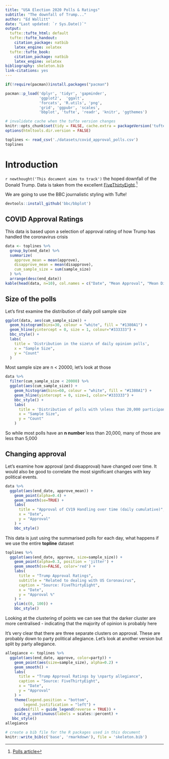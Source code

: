 ```yaml
---
title: "USA Election 2020 Polls & Ratings"
subtitle: "The downfall of Trump..."
author: "Ed Wallitt"
date: "Last updated: `r Sys.Date()`"
output:
  tufte::tufte_html: default
  tufte::tufte_handout:
    citation_package: natbib
    latex_engine: xelatex
  tufte::tufte_book:
    citation_package: natbib
    latex_engine: xelatex
bibliography: skeleton.bib
link-citations: yes
---
```


```r
if(!require(pacman))install.packages("pacman")

pacman::p_load('dplyr', 'tidyr', 'gapminder',
               'ggplot2',  'ggalt',
               'forcats', 'R.utils', 'png', 
               'grid', 'ggpubr', 'scales',
               'bbplot', 'tufte', 'readr', 'knitr', 'ggthemes')

# invalidate cache when the tufte version changes
knitr::opts_chunk$set(tidy = FALSE, cache.extra = packageVersion('tufte'), warning=FALSE, message=FALSE)
options(htmltools.dir.version = FALSE)
```

```r
toplines <- read_csv('./datasets/covid_approval_polls.csv')
toplines
```



# Introduction

`r newthought('This document aims to track')` the hoped downfall of the Donald Trump. Data is taken from the excellent [FiveThirtyEight](https://fivethirtyeight.com).^[[Polls article](https://projects.fivethirtyeight.com/coronavirus-polls/)]

We are going to use the BBC journalistic styling with Tufte!

```r
devtools::install_github('bbc/bbplot')
```


## COVID Approval Ratings

This data is based upon a selection of approval rating of how Trump has handled the coronavirus crisis

```r
data <- toplines %>%
  group_by(end_date) %>%
  summarize(
    approve_mean = mean(approve),
    disapprove_mean = mean(disapprove),
    cum_sample_size = sum(sample_size)
  ) %>%
  arrange(desc(end_date))
kable(head(data, n=10), col.names = c("Date", "Mean Approval", "Mean Disapproval", "Total Sample Size"))
```

## Size of the polls

Let's first examine the distribution of daily poll sample size

```r
ggplot(data, aes(cum_sample_size)) +
  geom_histogram(bins=30, colour = "white", fill = "#1380A1") +
  geom_hline(yintercept = 0, size = 1, colour="#333333") +
  bbc_style() +
  labs(
    title = 'Distribution in the size\n of daily opinion polls',
    x = "Sample Size",
    y = "Count"
  )
```

Most sample size are n < 20000, let's look at those

```r
data %>%
  filter(cum_sample_size < 20000) %>%
  ggplot(aes(cum_sample_size)) +
    geom_histogram(bins=60, colour = "white", fill = "#1380A1") +
    geom_hline(yintercept = 0, size=1, color="#333333") +
    bbc_style() +
    labs(
      title = 'Distribution of polls with \nless than 20,000 participants',
      x = "Sample Size",
      y = "Count"
    )
```

So while most polls have an **n number** less than 20,000, many of those are less than 5,000

## Changing approval

Let's examine how approval (and disapproval) have changed over time. It would also be good to correlate the most significant changes with key political events.

```r
data %>%
  ggplot(aes(end_date, approve_mean)) +
    geom_point(alpha=0.4) +
    geom_smooth(se=TRUE) +
    labs(
      title = "Approval of CV19 Handling over time (daily cumulative)",
      x = "Date",
      y = "Approval"
    ) +
    bbc_style()
```

This data is just using the summarised polls for each day, what happens if we use the entire **topline** dataset

```r
toplines %>%
  ggplot(aes(end_date, approve, size=sample_size)) +
    geom_point(alpha=0.3, position = 'jitter') +
    geom_smooth(se=FALSE, color='red') +
    labs(
      title = "Trump Approval Ratings",
      subtitle = "Related to dealing with US Coronavirus",
      caption = "Source: FiveThirtyEight",
      x = "Date",
      y = "Approval %"
    ) + 
    ylim(c(0, 100)) +
    bbc_style()
```

Looking at the clustering of points we can see that the darker cluster are more centralised - indicating that the majority of opinion is probably here

It's very clear that there are three separate clusters on approval. These are probably down to party political allegiance. Let's look at another version but split by party allegiance.

```r
allegiance <- toplines %>%
  ggplot(aes(end_date, approve, color=party)) +
    geom_point(aes(size=sample_size), alpha=0.2) +
    geom_smooth() +
    labs(
      title = "Trump Approval Ratings by \nparty allegiance",
      caption = "Source: FiveThirtyEight",
      x = "Date",
      y = "Approval"
    ) +
    theme(legend.position = "bottom", 
        legend.justification = "left") +
    guides(fill = guide_legend(reverse = TRUE)) +
    scale_y_continuous(labels = scales::percent) +
   bbc_style()
allegiance
```




```r
# create a bib file for the R packages used in this document
knitr::write_bib(c('base', 'rmarkdown'), file = 'skeleton.bib')
```
